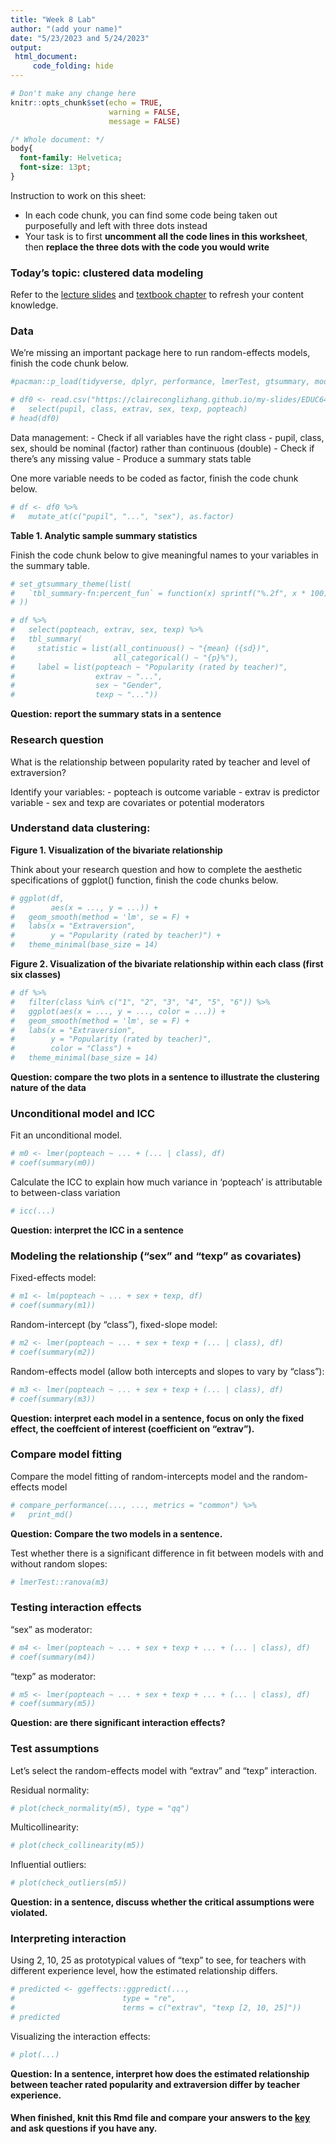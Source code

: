 ```yaml
---
title: "Week 8 Lab"
author: "(add your name)"
date: "5/23/2023 and 5/24/2023"
output: 
 html_document:
     code_folding: hide
---
```


```r
# Don't make any change here
knitr::opts_chunk$set(echo = TRUE,
                      warning = FALSE,
                      message = FALSE)
```

```css
/* Whole document: */
body{
  font-family: Helvetica;
  font-size: 13pt;
}

```


Instruction to work on this sheet: 

 - In each code chunk, you can find some code being taken out purposefully and left with three dots instead
 - Your task is to first **uncomment all the code lines in this worksheet**, then **replace the three dots with the code you would write**

### Today's topic: clustered data modeling

Refer to the [lecture slides](https://uo-educ-quant.github.io/645/slides/EDUC645_nested_data_Sp23.html#1) and [textbook chapter](https://bookdown.org/roback/bookdown-BeyondMLR/ch-multilevelintro.html) to refresh your content knowledge. 

### Data 

We're missing an important package here to run random-effects models, finish the code chunk below.

```r
#pacman::p_load(tidyverse, dplyr, performance, lmerTest, gtsummary, modelsummary, ...)
```


```r
# df0 <- read.csv("https://claireconglizhang.github.io/my-slides/EDUC64523S/popular.csv") %>% 
#   select(pupil, class, extrav, sex, texp, popteach)
# head(df0)
```

Data management:
 - Check if all variables have the right class
    - pupil, class, sex, should be nominal (factor) rather than continuous (double)
 - Check if there's any missing value
 - Produce a summary stats table
 
One more variable needs to be coded as factor, finish the code chunk below.

```r
# df <- df0 %>% 
#   mutate_at(c("pupil", "...", "sex"), as.factor)
```


**Table 1. Analytic sample summary statistics**

Finish the code chunk below to give meaningful names to your variables in the summary table.

```r
# set_gtsummary_theme(list(
#   `tbl_summary-fn:percent_fun` = function(x) sprintf("%.2f", x * 100)
# ))

# df %>%
#   select(popteach, extrav, sex, texp) %>% 
#   tbl_summary(
#     statistic = list(all_continuous() ~ "{mean} ({sd})",
#                      all_categorical() ~ "{p}%"),
#     label = list(popteach ~ "Popularity (rated by teacher)",
#                  extrav ~ "...",
#                  sex ~ "Gender",
#                  texp ~ "..."))
```

**Question: report the summary stats in a sentence**

### Research question 

What is the relationship between popularity rated by teacher and level of extraversion?

Identify your variables:
 - popteach is outcome variable
 - extrav is predictor variable
 - sex and texp are covariates or potential moderators
 
### Understand data clustering:

**Figure 1. Visualization of the bivariate relationship**

Think about your research question and how to complete the aesthetic specifications of ggplot() function, finish the code chunks below.

```r
# ggplot(df,
#        aes(x = ..., y = ...)) +
#   geom_smooth(method = 'lm', se = F) +
#   labs(x = "Extraversion",
#        y = "Popularity (rated by teacher)") +
#   theme_minimal(base_size = 14) 
```


**Figure 2. Visualization of the bivariate relationship within each class (first six classes)**

```r
# df %>% 
#   filter(class %in% c("1", "2", "3", "4", "5", "6")) %>% 
#   ggplot(aes(x = ..., y = ..., color = ...)) +
#   geom_smooth(method = 'lm', se = F) +
#   labs(x = "Extraversion",
#        y = "Popularity (rated by teacher)",
#        color = "Class") +
#   theme_minimal(base_size = 14) 
```
**Question: compare the two plots in a sentence to illustrate the clustering nature of the data**

### Unconditional model and ICC

Fit an unconditional model.

```r
# m0 <- lmer(popteach ~ ... + (... | class), df)
# coef(summary(m0))
```

Calculate the ICC to explain how much variance in 'popteach' is attributable to between-class variation

```r
# icc(...)
```

**Question: interpret the ICC in a sentence**

### Modeling the relationship ("sex" and "texp" as covariates) 

Fixed-effects model:

```r
# m1 <- lm(popteach ~ ... + sex + texp, df)
# coef(summary(m1))
```

Random-intercept (by "class"), fixed-slope model:

```r
# m2 <- lmer(popteach ~ ... + sex + texp + (... | class), df)
# coef(summary(m2))
```

Random-effects model (allow both intercepts and slopes to vary by "class"):

```r
# m3 <- lmer(popteach ~ ... + sex + texp + (... | class), df)
# coef(summary(m3))
```

**Question: interpret each model in a sentence, focus on only the fixed effect, the coeffcient of interest (coefficient on "extrav").**

### Compare model fitting

Compare the model fitting of random-intercepts model and the random-effects model 

```r
# compare_performance(..., ..., metrics = "common") %>% 
#   print_md()
```

**Question: Compare the two models in a sentence.**

Test whether there is a significant difference in fit between models with and without random slopes:

```r
# lmerTest::ranova(m3)
```

### Testing interaction effects

"sex" as moderator:

```r
# m4 <- lmer(popteach ~ ... + sex + texp + ... + (... | class), df)
# coef(summary(m4))
```

"texp" as moderator:


```r
# m5 <- lmer(popteach ~ ... + sex + texp + ... + (... | class), df)
# coef(summary(m5))
```

**Question: are there significant interaction effects?**

### Test assumptions

Let's select the random-effects model with "extrav" and "texp" interaction.

Residual normality:

```r
# plot(check_normality(m5), type = "qq")
```

Multicollinearity:

```r
# plot(check_collinearity(m5))
```

Influential outliers:

```r
# plot(check_outliers(m5))
```

**Question: in a sentence, discuss whether the critical assumptions were violated.**

### Interpreting interaction

Using 2, 10, 25 as prototypical values of "texp" to see, for teachers with different experience level, how the estimated relationship differs.

```r
# predicted <- ggeffects::ggpredict(...,
#                        type = "re",
#                        terms = c("extrav", "texp [2, 10, 25]"))
# predicted
```

Visualizing the interaction effects:

```r
# plot(...)
```

**Question: In a sentence, interpret how does the estimated relationship between teacher rated popularity and extraversion differ by teacher experience.**

#### When finished, knit this Rmd file and compare your answers to the [key](./lab8_key.html) and ask questions if you have any.
